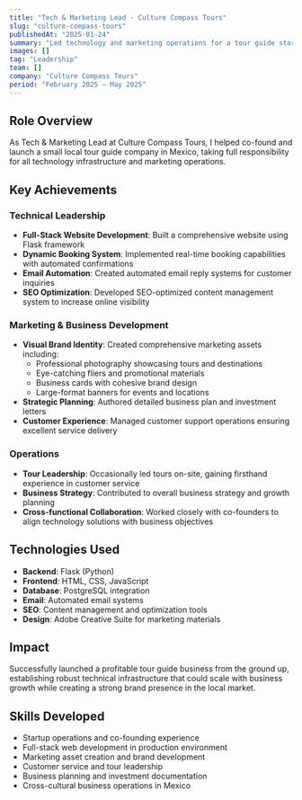 ```yaml
---
title: "Tech & Marketing Lead - Culture Compass Tours"
slug: "culture-compass-tours"
publishedAt: "2025-01-24"
summary: "Led technology and marketing operations for a tour guide startup in Mexico, building full-stack systems and driving business growth"
images: []
tag: "Leadership"
team: []
company: "Culture Compass Tours"
period: "February 2025 – May 2025"
---
```


## Role Overview

As Tech & Marketing Lead at Culture Compass Tours, I helped co-found and launch a small local tour guide company in Mexico, taking full responsibility for all technology infrastructure and marketing operations.

## Key Achievements

### Technical Leadership
- **Full-Stack Website Development**: Built a comprehensive website using Flask framework
- **Dynamic Booking System**: Implemented real-time booking capabilities with automated confirmations
- **Email Automation**: Created automated email reply systems for customer inquiries
- **SEO Optimization**: Developed SEO-optimized content management system to increase online visibility

### Marketing & Business Development
- **Visual Brand Identity**: Created comprehensive marketing assets including:
  - Professional photography showcasing tours and destinations
  - Eye-catching fliers and promotional materials
  - Business cards with cohesive brand design
  - Large-format banners for events and locations
- **Strategic Planning**: Authored detailed business plan and investment letters
- **Customer Experience**: Managed customer support operations ensuring excellent service delivery

### Operations
- **Tour Leadership**: Occasionally led tours on-site, gaining firsthand experience in customer service
- **Business Strategy**: Contributed to overall business strategy and growth planning
- **Cross-functional Collaboration**: Worked closely with co-founders to align technology solutions with business objectives

## Technologies Used

- **Backend**: Flask (Python)
- **Frontend**: HTML, CSS, JavaScript
- **Database**: PostgreSQL integration
- **Email**: Automated email systems
- **SEO**: Content management and optimization tools
- **Design**: Adobe Creative Suite for marketing materials

## Impact

Successfully launched a profitable tour guide business from the ground up, establishing robust technical infrastructure that could scale with business growth while creating a strong brand presence in the local market.

## Skills Developed

- Startup operations and co-founding experience
- Full-stack web development in production environment
- Marketing asset creation and brand development
- Customer service and tour leadership
- Business planning and investment documentation
- Cross-cultural business operations in Mexico 